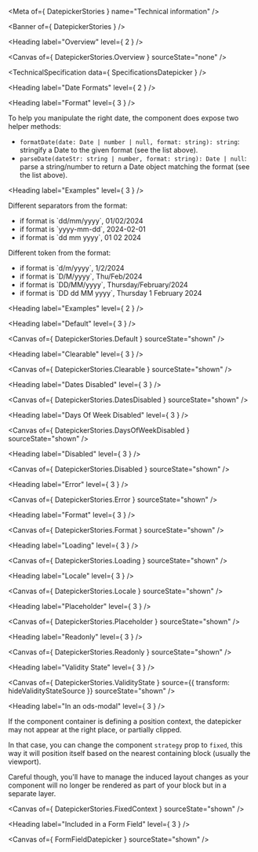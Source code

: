 
<Meta of={ DatepickerStories } name="Technical information" />

<Banner of={ DatepickerStories } />

<Heading label="Overview" level={ 2 } />

<Canvas of={ DatepickerStories.Overview } sourceState="none" />

<TechnicalSpecification data={ SpecificationsDatepicker } />

<Heading label="Date Formats" level={ 2 } />

<Heading label="Format" level={ 3 } />

<DatepickerFormatsTable />

To help you manipulate the right date, the component does expose two helper methods:
- `formatDate(date: Date | number | null, format: string): string`: stringify a Date to the given format (see the list above).
- `parseDate(dateStr: string | number, format: string): Date | null`: parse a string/number to return a Date object matching the format (see the list above).

<Heading label="Examples" level={ 3 } />

Different separators from the format:
<ul>
  <li>if format is `dd/mm/yyyy`, 01/02/2024</li>
  <li>if format is `yyyy-mm-dd`, 2024-02-01</li>
  <li>if format is `dd mm yyyy`, 01 02 2024</li>
</ul>

Different token from the format:
<ul>
  <li>if format is `d/m/yyyy`, 1/2/2024</li>
  <li>if format is `D/M/yyyy`, Thu/Feb/2024</li>
  <li>if format is `DD/MM/yyyy`, Thursday/February/2024</li>
  <li>if format is `DD dd MM yyyy`, Thursday 1 February 2024</li>
</ul>

<Heading label="Examples" level={ 2 } />

<Heading label="Default" level={ 3 } />

<Canvas of={ DatepickerStories.Default } sourceState="shown" />

<Heading label="Clearable" level={ 3 } />

<Canvas of={ DatepickerStories.Clearable } sourceState="shown" />

<Heading label="Dates Disabled" level={ 3 } />

<Canvas of={ DatepickerStories.DatesDisabled } sourceState="shown" />

<Heading label="Days Of Week Disabled" level={ 3 } />

<Canvas of={ DatepickerStories.DaysOfWeekDisabled } sourceState="shown" />

<Heading label="Disabled" level={ 3 } />

<Canvas of={ DatepickerStories.Disabled } sourceState="shown" />

<Heading label="Error" level={ 3 } />

<Canvas of={ DatepickerStories.Error } sourceState="shown" />

<Heading label="Format" level={ 3 } />

<Canvas of={ DatepickerStories.Format } sourceState="shown" />

<Heading label="Loading" level={ 3 } />

<Canvas of={ DatepickerStories.Loading } sourceState="shown" />

<Heading label="Locale" level={ 3 } />

<Canvas of={ DatepickerStories.Locale } sourceState="shown" />

<Heading label="Placeholder" level={ 3 } />

<Canvas of={ DatepickerStories.Placeholder } sourceState="shown" />

<Heading label="Readonly" level={ 3 } />

<Canvas of={ DatepickerStories.Readonly } sourceState="shown" />

<Heading label="Validity State" level={ 3 } />

<Canvas of={ DatepickerStories.ValidityState } source={{ transform: hideValidityStateSource }} sourceState="shown" />

<Heading label="In an ods-modal" level={ 3 } />

If the component container is defining a position context, the datepicker may not appear at the right place, or partially clipped.

In that case, you can change the component `strategy` prop to `fixed`, this way it will position itself based on the
nearest containing block (usually the viewport).

Careful though, you'll have to manage the induced layout changes as your component will no longer be rendered as part of your block but in a separate layer.

<Canvas of={ DatepickerStories.FixedContext } sourceState="shown" />

<Heading label="Included in a Form Field" level={ 3 } />

<Canvas of={ FormFieldDatepicker } sourceState="shown" />
